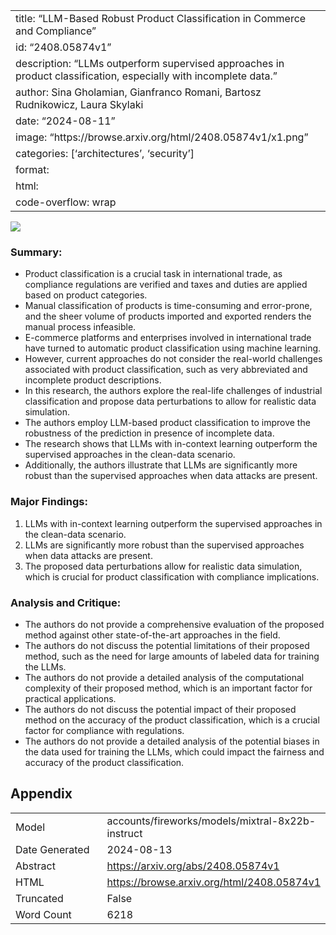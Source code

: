 
---
title: "LLM-Based Robust Product Classification in Commerce and Compliance"
id: "2408.05874v1"
description: "LLMs outperform supervised approaches in product classification, especially with incomplete data."
author: Sina Gholamian, Gianfranco Romani, Bartosz Rudnikowicz, Laura Skylaki
date: "2024-08-11"
image: "https://browse.arxiv.org/html/2408.05874v1/x1.png"
categories: ['architectures', 'security']
format:
  html:
    code-overflow: wrap
---

![](https://browse.arxiv.org/html/2408.05874v1/x1.png)

### Summary:
- Product classification is a crucial task in international trade, as compliance regulations are verified and taxes and duties are applied based on product categories.
- Manual classification of products is time-consuming and error-prone, and the sheer volume of products imported and exported renders the manual process infeasible.
- E-commerce platforms and enterprises involved in international trade have turned to automatic product classification using machine learning.
- However, current approaches do not consider the real-world challenges associated with product classification, such as very abbreviated and incomplete product descriptions.
- In this research, the authors explore the real-life challenges of industrial classification and propose data perturbations to allow for realistic data simulation.
- The authors employ LLM-based product classification to improve the robustness of the prediction in presence of incomplete data.
- The research shows that LLMs with in-context learning outperform the supervised approaches in the clean-data scenario.
- Additionally, the authors illustrate that LLMs are significantly more robust than the supervised approaches when data attacks are present.

### Major Findings:
1. LLMs with in-context learning outperform the supervised approaches in the clean-data scenario.
2. LLMs are significantly more robust than the supervised approaches when data attacks are present.
3. The proposed data perturbations allow for realistic data simulation, which is crucial for product classification with compliance implications.

### Analysis and Critique:
- The authors do not provide a comprehensive evaluation of the proposed method against other state-of-the-art approaches in the field.
- The authors do not discuss the potential limitations of their proposed method, such as the need for large amounts of labeled data for training the LLMs.
- The authors do not provide a detailed analysis of the computational complexity of their proposed method, which is an important factor for practical applications.
- The authors do not discuss the potential impact of their proposed method on the accuracy of the product classification, which is a crucial factor for compliance with regulations.
- The authors do not provide a detailed analysis of the potential biases in the data used for training the LLMs, which could impact the fairness and accuracy of the product classification.

## Appendix

|          |          |
|----------|----------|
| Model     | accounts/fireworks/models/mixtral-8x22b-instruct       |
| Date Generated     | 2024-08-13       |
| Abstract | [https://arxiv.org/abs/2408.05874v1](https://arxiv.org/abs/2408.05874v1)        |
| HTML     | [https://browse.arxiv.org/html/2408.05874v1](https://browse.arxiv.org/html/2408.05874v1)       |
| Truncated       | False       |
| Word Count       | 6218       |